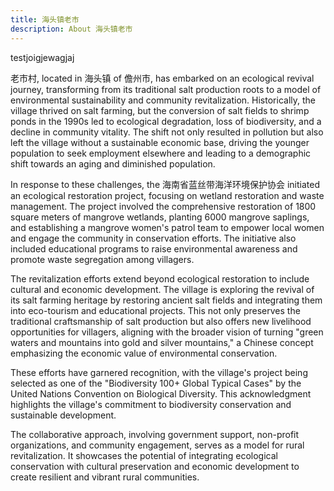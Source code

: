 ```yaml
---
title: 海头镇老市
description: About 海头镇老市
---
```


testjoigjewagjaj

老市村, located in 海头镇 of 儋州市, has embarked on an ecological revival journey, transforming from its traditional salt production roots to a model of environmental sustainability and community revitalization. Historically, the village thrived on salt farming, but the conversion of salt fields to shrimp ponds in the 1990s led to ecological degradation, loss of biodiversity, and a decline in community vitality. The shift not only resulted in pollution but also left the village without a sustainable economic base, driving the younger population to seek employment elsewhere and leading to a demographic shift towards an aging and diminished population.

In response to these challenges, the 海南省蓝丝带海洋环境保护协会 initiated an ecological restoration project, focusing on wetland restoration and waste management. The project involved the comprehensive restoration of 1800 square meters of mangrove wetlands, planting 6000 mangrove saplings, and establishing a mangrove women's patrol team to empower local women and engage the community in conservation efforts. The initiative also included educational programs to raise environmental awareness and promote waste segregation among villagers.

The revitalization efforts extend beyond ecological restoration to include cultural and economic development. The village is exploring the revival of its salt farming heritage by restoring ancient salt fields and integrating them into eco-tourism and educational projects. This not only preserves the traditional craftsmanship of salt production but also offers new livelihood opportunities for villagers, aligning with the broader vision of turning "green waters and mountains into gold and silver mountains," a Chinese concept emphasizing the economic value of environmental conservation.

These efforts have garnered recognition, with the village's project being selected as one of the "Biodiversity 100+ Global Typical Cases" by the United Nations Convention on Biological Diversity. This acknowledgment highlights the village's commitment to biodiversity conservation and sustainable development.

The collaborative approach, involving government support, non-profit organizations, and community engagement, serves as a model for rural revitalization. It showcases the potential of integrating ecological conservation with cultural preservation and economic development to create resilient and vibrant rural communities.
